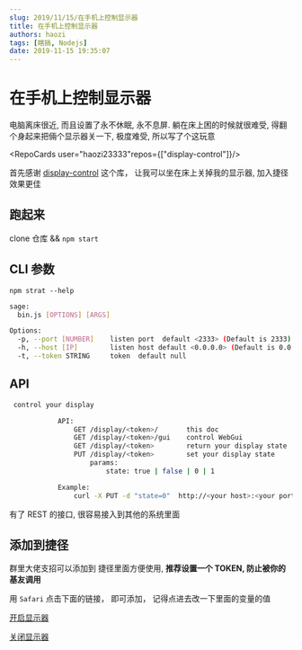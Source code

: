 ```yaml
---
slug: 2019/11/15/在手机上控制显示器
title: 在手机上控制显示器
authors: haozi
tags: [瞎搞, Nodejs]
date: 2019-11-15 19:35:07
---
```


# 在手机上控制显示器

电脑离床很近, 而且设置了永不休眠, 永不息屏. 躺在床上困的时候就很难受, 得翻个身起来把倆个显示器关一下, 极度难受, 所以写了个这玩意



<!--![repo:display-control](./在手机上控制显示器/user:haozi23333)-->


<RepoCards user="haozi23333"repos={["display-control"]}/>


首先感谢 [display-control](https://github.com/SynergiTech/display-control) 这个库， 让我可以坐在床上关掉我的显示器, 加入捷径效果更佳

<!--truncate-->


## 跑起来
clone 仓库 && `npm start`
## CLI 参数

`npm strat --help`

```sh
sage:
  bin.js [OPTIONS] [ARGS]

Options:
  -p, --port [NUMBER]    listen port  default <2333> (Default is 2333)
  -h, --host [IP]        listen host default <0.0.0.0> (Default is 0.0.0.0)
  -t, --token STRING     token  default null
```
## API


```sh
 control your display

            API:
            	GET /display/<token>/       this doc
                GET /display/<token>/gui    control WebGui
                GET /display/<token>        return your display state
                PUT /display/<token>        set your display state
                    params:
                        state: true | false | 0 | 1

            Example:
                curl -X PUT -d "state=0"  http://<your host>:<your port>/display
```

有了 REST 的接口, 很容易接入到其他的系统里面

## 添加到捷径

群里大佬支招可以添加到 捷径里面方便使用, **推荐设置一个 TOKEN, 防止被你的基友调用**

用 `Safari` 点击下面的链接， 即可添加， 记得点进去改一下里面的变量的值

[开启显示器](https://www.icloud.com/shortcuts/5e0ae27eea014a58aca99df5e35d53e3)

[关闭显示器](https://www.icloud.com/shortcuts/05a508650d8a46f08bb28713a4056cf5)

